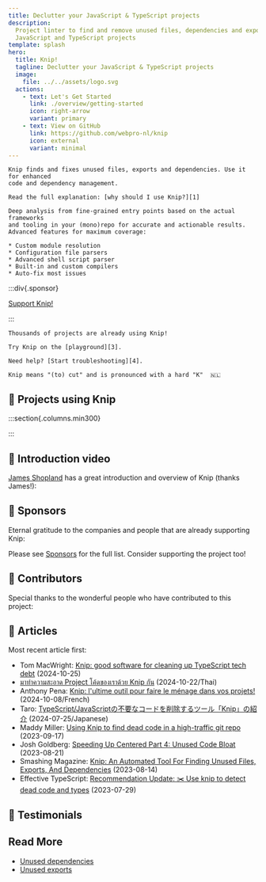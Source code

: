 ```yaml
---
title: Declutter your JavaScript & TypeScript projects
description:
  Project linter to find and remove unused files, dependencies and exports in
  JavaScript and TypeScript projects
template: splash
hero:
  title: Knip!
  tagline: Declutter your JavaScript & TypeScript projects
  image:
    file: ../../assets/logo.svg
  actions:
    - text: Let's Get Started
      link: ./overview/getting-started
      icon: right-arrow
      variant: primary
    - text: View on GitHub
      link: https://github.com/webpro-nl/knip
      icon: external
      variant: minimal
---
```



<CardGrid>
  <Card title="Why?" icon="approve-check">

    Knip finds and fixes unused files, exports and dependencies. Use it for enhanced
    code and dependency management.

    Read the full explanation: [why should I use Knip?][1]

  </Card>

  <Card title="How?" icon="setting">

    Deep analysis from fine-grained entry points based on the actual frameworks
    and tooling in your (mono)repo for accurate and actionable results.
    Advanced features for maximum coverage:

    * Custom module resolution
    * Configuration file parsers
    * Advanced shell script parser
    * Built-in and custom compilers
    * Auto-fix most issues

  </Card>
</CardGrid>

:::div{.sponsor}

[Support Knip!][2]

:::

<CardGrid stagger>
  <Card title="Battle-tested" icon="approve-check">

    Thousands of projects are already using Knip!

  </Card>

  <Card title="Playground" icon="rocket">

    Try Knip on the [playground][3].

  </Card>

  <Card title="Troubleshooting" icon="warning">

    Need help? [Start troubleshooting][4].

  </Card>

  <Card title="/'knɪp/" icon="translate">

    Knip means "(to) cut" and is pronounced with a hard "K"  🇳🇱

  </Card>
</CardGrid>

## 🧡 Projects using Knip

:::section{.columns.min300}

<Projects />

:::

## 🧡 Introduction video

[James Shopland][5] has a great introduction and overview of Knip (thanks
James!):

<YouTube id="uhEkgWt-pUM" />

## 🧡 Sponsors

Eternal gratitude to the companies and people that are already supporting Knip:

<Sponsors direction="row" showAll={false} />

Please see [Sponsors][2] for the full list. Consider supporting the project too!

## 🧡 Contributors

Special thanks to the wonderful people who have contributed to this project:

<Contributors />

## 🧡 Articles

Most recent article first:

- Tom MacWright: [Knip: good software for cleaning up TypeScript tech debt][6]
  (2024-10-25)
- [มาทำความสะอาด Project โค้ดของเราด้วย Knip กัน][7] (2024-10-22/Thai)
- Anthony Pena: [Knip: l'ultime outil pour faire le ménage dans vos projets!][8]
  (2024-10-08/French)
- Taro: [TypeScript/JavaScriptの不要なコードを削除するツール「Knip」の紹介][9]
  (2024-07-25/Japanese)
- Maddy Miller: [Using Knip to find dead code in a high-traffic git repo][10]
  (2023-09-17)
- Josh Goldberg: [Speeding Up Centered Part 4: Unused Code Bloat][11]
  (2023-08-21)
- Smashing Magazine: [Knip: An Automated Tool For Finding Unused Files, Exports,
  And Dependencies][12] (2023-08-14)
- Effective TypeScript: [Recommendation Update: ✂️ Use knip to detect dead code
  and types][13] (2023-07-29)

## 🧡 Testimonials

<Tweets />

## Read More

- [Unused dependencies][14]
- [Unused exports][15]

[1]: ./explanations/why-use-knip.md
[2]: ./sponsors
[3]: ./playground
[4]: ./guides/troubleshooting.md
[5]: https://www.jamesshopland.com
[6]: https://macwright.com/2024/10/25/good-software-knip
[7]:
  https://engineering.thinknet.co.th/%E0%B8%A1%E0%B8%B2%E0%B8%97%E0%B8%B3%E0%B8%84%E0%B8%A7%E0%B8%B2%E0%B8%A1%E0%B8%AA%E0%B8%B0%E0%B8%AD%E0%B8%B2%E0%B8%94-project-%E0%B9%82%E0%B8%84%E0%B9%89%E0%B8%94%E0%B8%82%E0%B8%AD%E0%B8%87%E0%B9%80%E0%B8%A3%E0%B8%B2%E0%B8%94%E0%B9%89%E0%B8%A7%E0%B8%A2-knip-%E0%B8%81%E0%B8%B1%E0%B8%99-20dbd65f6b58
[8]:
  https://k49.fr.nf/knip-l-ultime-outil-pour-faire-le-menage-dans-vos-projets/
[9]: https://tech.basemachina.jp/entry/introduction-knip
[10]: https://madelinemiller.dev/blog/knip-dead-code/
[11]:
  https://www.joshuakgoldberg.com/blog/speeding-up-centered-part-4-unused-code-bloat/
[12]:
  https://www.smashingmagazine.com/2023/08/knip-automated-tool-find-unused-files-exports-dependencies/
[13]: https://effectivetypescript.com/2023/07/29/knip/
[14]: ./typescript/unused-dependencies.md
[15]: ./typescript/unused-exports.md
